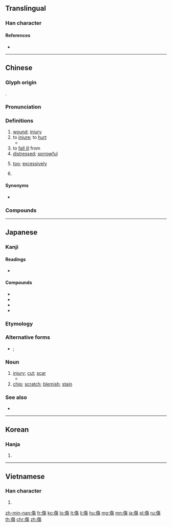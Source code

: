 {{character info/new}}
{{also|伤}}
==Translingual==

===Han character===
{{Han char|rn=9|rad=人|as=11|sn=13|four=28227|canj=OOAH|ids=⿰亻𬀷}}

====References====
* {{Han ref|kx=0115.010|dkj=01029|dj=0244.070|hdz=10211.090|uh=50B7|ud=20663|bh=B6CB|bd=46795}}

----

==Chinese==
{{zh-forms|s=伤}}

===Glyph origin===
{{Han etym}}
{{Han compound|人|𥏻|ls=psc|c1=s|c2=p}}.

===Pronunciation===
{{zh-pron
|m=shāng
|c=soeng1
|h=pfs=sông
|md=siŏng
|mn=qz,tw,xm:siong/zz:siang/qz,tw,xm:siuⁿ/zz:sioⁿ
|mn_note=siong/siang - literary; siuⁿ/sioⁿ - vernacular
|w=1saan
|mc=y
|oc=y
|cat=n,v,a,mn:adv,pn
}}

===Definitions===
{{zh-hanzi}}

# [[wound]]; [[injury]]
# to [[injure]]; to [[hurt]]
#* {{zh-x|我 又 要 叫 你 和 女人 彼此 為{wéi} 仇；你 的 後裔 和 女人 的 後裔 也 彼此 為{wéi} 仇。女人 的 後裔 要 傷 你 的 頭；你 要 傷 他 的 腳跟。|And I will put enmity between thee and the woman, and between thy seed and her seed; it shall '''bruise''' thy head, and thou shalt '''bruise''' his heel.|ref={{w2|zh|新標點和合本}} ([[w:Chinese Union Version|Chinese Union Version with New Punctuation]]), {{lang|zh|創世記}} (Genesis) 3:15}}
# to [[fall ill]] from
# [[distressed]]; [[sorrowful]]
# {{lb|zh|Min Nan}} [[too]]; [[excessively]]
# {{surname|lang=zh}}

====Synonyms====
* {{sense|too}}
{{zh-dial|太}}

===Compounds===
{{zh-der|傷亡|傷兵|傷害|傷心|傷悲|傷悼|傷惱筋|傷殘|傷殘人奧運會|傷熱|傷疤|傷病員|傷神|傷者|傷腦筋|傷財|傷風|割傷|傷化敗俗|傷藥|傷痕纍纍|傷感|刮傷|傷感情|傷食|七損八傷|中傷|傷酒|傷弓之鳥|哀而不傷|傷寒論|傷寒|傷損|不傷脾胃|傷亡枕藉|刀傷|傷單|傷害保險|心傷|傷時感事|不死即傷|兩敗俱傷|憂傷|傷懷|亂俗傷風|傷屈|惋傷|刺傷|悽傷|吃傷了|悲秋傷春|悲傷|怛傷|傷痕累累|傷和氣|不傷|傷痍|傷耗|傷痕|傷身|感傷|傷氣|傷口|傷痕文學|傷天害理|外傷|傷勢|傷科|悲傷感|何傷|傷人|傷患|傷害罪|對景傷情|五勞七傷|出口傷人|傷員|失飢傷飽|傷殘人|內傷|憂能傷人|傷逝|不傷天理|勞傷|傷號|傷痛|受傷|傷俘|傷風敗俗|哀傷|傷情|勞民傷財|努傷|創傷|凍傷|二度燒傷|傷筋動骨|傷生|傷心慘目|傷嗟|傷元氣|工傷|碰傷|扭傷|死傷相藉|視人如傷|敗俗傷風|敗俗傷化|視民如傷|殺傷力|物傷其類|殺傷|拉傷|擊傷|毀傷|睹物傷情|故自傷殘|損傷|視人畏傷|燒傷|穀賤傷農|歎傷|無傷大雅|打傷|操刀傷錦|暗箭傷人|砍傷|砸傷|破傷風|死傷|瘀傷|有傷風化|皮肉之傷|療傷|摔傷|探傷|睹景傷情|救死扶傷|灼傷|斑疹傷寒|死傷相枕|燙傷|敗化傷風|無傷|折傷|撞傷|毆傷|挫傷|擦傷|暗傷|重傷風|立雪神傷|遍體鱗傷|裹傷|觸物傷情|黯然神傷|重傷|言多傷行|鱗傷|負傷|腸傷寒|養虎傷身|輕傷|養傷|觸景傷懷|重傷罪|過失傷害|非死即傷|電傷|驗傷|運動傷害|迴腸傷氣|跌打損傷|自傷|誤傷|腦挫傷|觸目傷心|觸景傷情|螫傷|致命傷}}

----

==Japanese==

===Kanji===
{{ja-kanji|grade=6|rs=人11}}

====Readings====
* {{ja-readings|goon=[[しょう]] (shō)|kanon=[[しょう]] (shō)|kun=[[きず]] (kizu), [[いたむ]] (itamu)}}

====Compounds====
* {{ja-r|傷%心|しょう%しん|[[broken]] [[heart]]}}
* {{ja-r|傷%害|しょう%がい|injury}}
* {{ja-r|損%傷|そん%しょう|injury}}
* {{ja-r|負%傷|ふ%しょう|[[wound]]}}

===Etymology===
{{ja-kanjitab|きず|yomi=k}}
{{rfe|ja}}

===Alternative forms===
* {{ja-l|瑕}}; {{ja-l|疵}}

===Noun===
{{ja-noun|きず}}

# [[injury]]; [[cut]]; [[scar]]
#*{{quote-book||date=Feb 3 2012||{{lang|ja|闇の隆盛}}|trans-title=Dark Ascension|publisher={{w|Wizards of the Coast}}|chapter={{ruby|{{lang|ja|[叫](さけ)び[霊](れい)}}}}|trans-chapter=Shriekgeist|||{{ja-usex|肉%体の'''傷'''は容%易く癒える。精%神の'''傷'''は取り返しがつかない。|^にく%たい の '''きず''' は た%やすく いえる。^せい%しん の '''きず''' は とりかえし が つかない。|'''Wounds''' of the flesh are easy to heal. '''Wounds''' of the mind may never be undone.}}}}
# [[chip]]; [[scratch]]; [[blemish]]; [[stain]]

===See also===
* {{ja-r|怪%我|け%が}}

----

==Korean==

===Hanja===
{{ko-hanja|hangeul=상|rv=sang|mr=sang}}

# {{defn|lang=ko|sort=人11}}

----

==Vietnamese==

===Han character===
{{vi-hantu|thương|rs=人11}}

# {{defn|lang=vi|sort=人11}}

[[zh-min-nan:傷]]
[[fr:傷]]
[[ko:傷]]
[[lo:傷]]
[[lt:傷]]
[[li:傷]]
[[hu:傷]]
[[mg:傷]]
[[mn:傷]]
[[ja:傷]]
[[pl:傷]]
[[ru:傷]]
[[th:傷]]
[[chr:傷]]
[[zh:傷]]